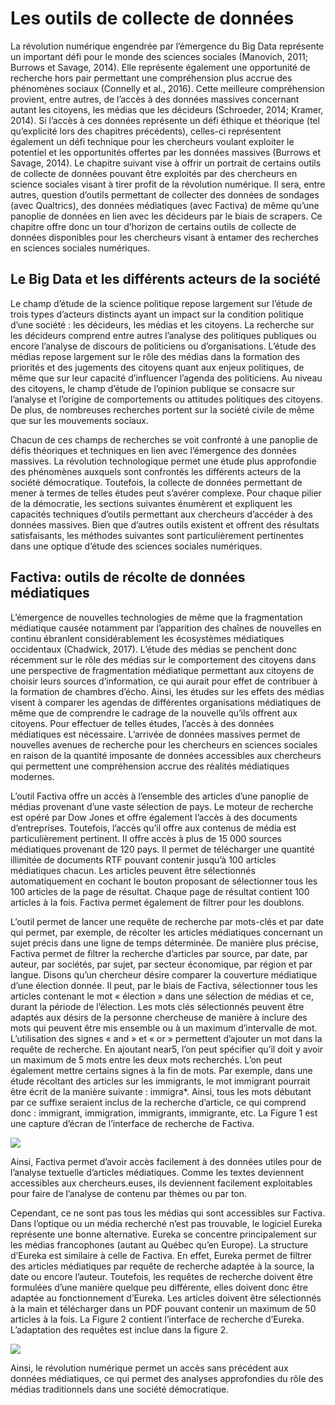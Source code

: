 # Les outils de collecte de données

La révolution numérique engendrée par l'émergence du Big Data représente un important défi pour le monde des sciences sociales (Manovich, 2011; Burrows et Savage, 2014). Elle représente également une opportunité de recherche hors pair permettant une compréhension plus accrue des phénomènes sociaux (Connelly et al., 2016). Cette meilleure compréhension provient, entre autres, de l'accès à des données massives concernant autant les citoyens, les médias que les décideurs (Schroeder, 2014; Kramer, 2014). Si l'accès à ces données représente un défi éthique et théorique (tel qu'explicité lors des chapitres précédents), celles-ci représentent également un défi technique pour les chercheurs voulant exploiter le potentiel et les opportunités offertes par les données massives (Burrows et Savage, 2014). Le chapitre suivant vise à offrir un portrait de certains outils de collecte de données pouvant être exploités par des chercheurs en science sociales visant à tirer profit de la révolution numérique. Il sera, entre autres, question d'outils permettant de collecter des données de sondages (avec Qualtrics), des données médiatiques (avec Factiva) de même qu'une panoplie de données en lien avec les décideurs par le biais de scrapers. Ce chapitre offre donc un tour d'horizon de certains outils de collecte de données disponibles pour les chercheurs visant à entamer des recherches en sciences sociales numériques.

## **Le Big Data et les différents acteurs de la société**

Le champ d'étude de la science politique repose largement sur l'étude de trois types d'acteurs distincts ayant un impact sur la condition politique d'une société : les décideurs, les médias et les citoyens. La recherche sur les décideurs comprend entre autres l'analyse des politiques publiques ou encore l'analyse de discours de politiciens ou d'organisations. L'étude des médias repose largement sur le rôle des médias dans la formation des priorités et des jugements des citoyens quant aux enjeux politiques, de même que sur leur capacité d'influencer l'agenda des politiciens. Au niveau des citoyens, le champ d'étude de l'opinion publique se consacre sur l'analyse et l'origine de comportements ou attitudes politiques des citoyens. De plus, de nombreuses recherches portent sur la société civile de même que sur les mouvements sociaux.

Chacun de ces champs de recherches se voit confronté à une panoplie de défis théoriques et techniques en lien avec l'émergence des données massives. La révolution technologique permet une étude plus approfondie des phénomènes auxquels sont confrontés les différents acteurs de la société démocratique. Toutefois, la collecte de données permettant de mener à termes de telles études peut s'avérer complexe. Pour chaque pilier de la démocratie, les sections suivantes énumèrent et expliquent les capacités techniques d'outils permettant aux chercheurs d'accéder à des données massives. Bien que d'autres outils existent et offrent des résultats satisfaisants, les méthodes suivantes sont particulièrement pertinentes dans une optique d'étude des sciences sociales numériques.

## **Factiva: outils de récolte de données médiatiques**

L'émergence de nouvelles technologies de même que la fragmentation médiatique causée notamment par l'apparition des chaînes de nouvelles en continu ébranlent considérablement les écosystèmes médiatiques occidentaux (Chadwick, 2017). L'étude des médias se penchent donc récemment sur le rôle des médias sur le comportement des citoyens dans une perspective de fragmentation médiatique permettant aux citoyens de choisir leurs sources d'information, ce qui aurait pour effet de contribuer à la formation de chambres d'écho. Ainsi, les études sur les effets des médias visent à comparer les agendas de différentes organisations médiatiques de même que de comprendre le cadrage de la nouvelle qu'ils offrent aux citoyens. Pour effectuer de telles études, l'accès à des données médiatiques est nécessaire. L'arrivée de données massives permet de nouvelles avenues de recherche pour les chercheurs en sciences sociales en raison de la quantité imposante de données accessibles aux chercheurs qui permettent une compréhension accrue des réalités médiatiques modernes.

L'outil Factiva offre un accès à l'ensemble des articles d'une panoplie de médias provenant d'une vaste sélection de pays. Le moteur de recherche est opéré par Dow Jones et offre également l'accès à des documents d'entreprises. Toutefois, l'accès qu'il offre aux contenus de média est particulièrement pertinent. Il offre accès à plus de 15 000 sources médiatiques provenant de 120 pays. Il permet de télécharger une quantité illimitée de documents RTF pouvant contenir jusqu'à 100 articles médiatiques chacun. Les articles peuvent être sélectionnés automatiquement en cochant le bouton proposant de sélectionner tous les 100 articles de la page de résultat. Chaque page de résultat contient 100 articles à la fois. Factiva permet également de filtrer pour les doublons.

L'outil permet de lancer une requête de recherche par mots-clés et par date qui permet, par exemple, de récolter les articles médiatiques concernant un sujet précis dans une ligne de temps déterminée. De manière plus précise, Factiva permet de filtrer la recherche d'articles par source, par date, par auteur, par sociétés, par sujet, par secteur économique, par région et par langue. Disons qu'un chercheur désire comparer la couverture médiatique d'une élection donnée. Il peut, par le biais de Factiva, sélectionner tous les articles contenant le mot « élection » dans une sélection de médias et ce, durant la période de l'élection. Les mots clés sélectionnés peuvent être adaptés aux désirs de la personne chercheuse de manière à inclure des mots qui peuvent être mis ensemble ou à un maximum d'intervalle de mot. L'utilisation des signes « and » et « or » permettent d'ajouter un mot dans la requête de recherche. En ajoutant near5, l'on peut spécifier qu'il doit y avoir un maximum de 5 mots entre les deux mots recherchés. L'on peut également mettre certains signes à la fin de mots. Par exemple, dans une étude récoltant des articles sur les immigrants, le mot immigrant pourrait être écrit de la manière suivante : immigra\*. Ainsi, tous les mots débutant par ce suffixe seraient inclus de la recherche d'article, ce qui comprend donc : immigrant, immigration, immigrants, immigrante, etc. La Figure 1 est une capture d'écran de l'interface de recherche de Factiva.

![](images/Capture%20d’écran,%20le%202023-08-08%20à%2016.26.21.png)

Ainsi, Factiva permet d'avoir accès facilement à des données utiles pour de l'analyse textuelle d'articles médiatiques. Comme les textes deviennent accessibles aux chercheurs.euses, ils deviennent facilement exploitables pour faire de l'analyse de contenu par thèmes ou par ton.

Cependant, ce ne sont pas tous les médias qui sont accessibles sur Factiva. Dans l'optique ou un média recherché n'est pas trouvable, le logiciel Eureka représente une bonne alternative. Eureka se concentre principalement sur les médias francophones (autant au Québec qu'en Europe). La structure d'Eureka est similaire à celle de Factiva. En effet, Eureka permet de filtrer des articles médiatiques par requête de recherche adaptée à la source, la date ou encore l'auteur. Toutefois, les requêtes de recherche doivent être formulées d'une manière quelque peu différente, elles doivent donc être adaptée au fonctionnement d'Eureka. Les articles doivent être sélectionnés à la main et télécharger dans un PDF pouvant contenir un maximum de 50 articles à la fois. La Figure 2 contient l'interface de recherche d'Eureka. L'adaptation des requêtes est inclue dans la figure 2.

![](images/Capture%20d’écran,%20le%202023-08-08%20à%2016.26.37.png)

Ainsi, le révolution numérique permet un accès sans précédent aux données médiatiques, ce qui permet des analyses approfondies du rôle des médias traditionnels dans une société démocratique.
